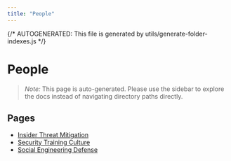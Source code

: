 ```yaml
---
title: "People"
---
```


{/* AUTOGENERATED: This file is generated by utils/generate-folder-indexes.js */}

# People

> _Note:_ This page is auto-generated. Please use the sidebar to explore the docs instead of
> navigating directory paths directly.

## Pages

- [Insider Threat Mitigation](/opsec/control-domains/people/insider-threat-mitigation)
- [Security Training Culture](/opsec/control-domains/people/security-training-culture)
- [Social Engineering Defense](/opsec/control-domains/people/social-engineering-defense)
